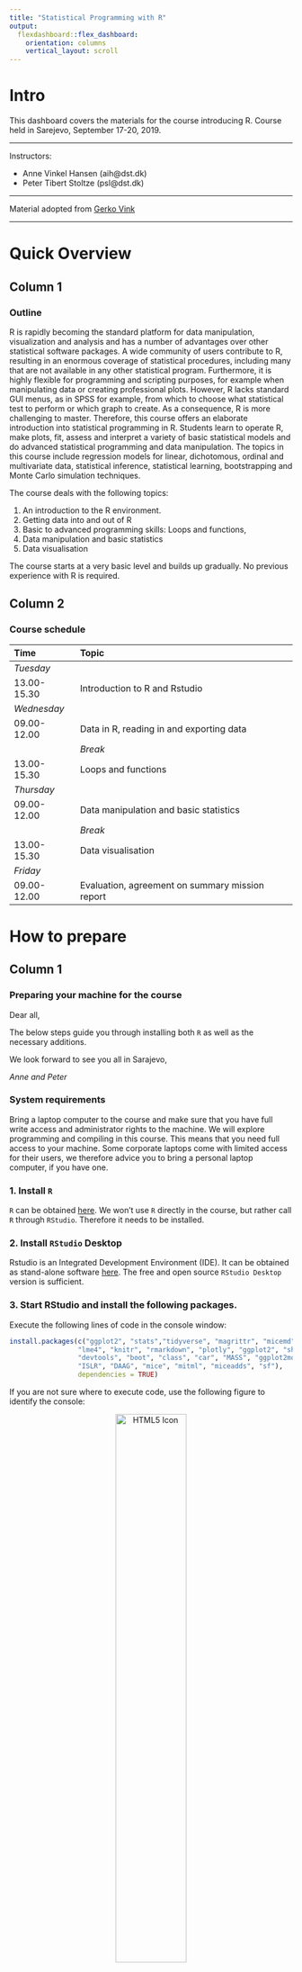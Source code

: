 ```yaml
---
title: "Statistical Programming with R"
output: 
  flexdashboard::flex_dashboard:
    orientation: columns
    vertical_layout: scroll
---
```


# Intro {.sidebar}

This dashboard covers the materials for the course introducing R. Course held in Sarejevo, September 17-20, 2019.

---

Instructors: 

 - Anne Vinkel Hansen (aih@dst.dk)
 - Peter Tibert Stoltze (psl@dst.dk)


---

Material adopted from [Gerko Vink](https://github.com/gerkovink/R)


---
# Quick Overview

## Column 1

### Outline
R is rapidly becoming the standard platform for data manipulation, visualization and analysis and has a number of advantages over other statistical software packages. A wide community of users contribute to R, resulting in an enormous coverage of statistical procedures, including many that are not available in any other statistical program. Furthermore, it is highly flexible for programming and scripting purposes, for example when manipulating data or creating professional plots. However, R lacks standard GUI menus, as in SPSS for example, from which to choose what statistical test to perform or which graph to create. As a consequence, R is more challenging to master. Therefore, this course offers an elaborate introduction into statistical programming in R. Students learn to operate R, make plots, fit, assess and interpret a variety of basic statistical models and do advanced statistical programming and data manipulation. The topics in this course include regression models for linear, dichotomous, ordinal and multivariate data, statistical inference, statistical learning, bootstrapping and Monte Carlo simulation techniques. 

The course deals with the following topics:

1.	An introduction to the R environment.
2.  Getting data into and out of R
3.  Basic to advanced programming skills: Loops and functions, 
4.  Data manipulation and basic statistics 
5.	Data visualisation

The course starts at a very basic level and builds up gradually. No previous experience with R is required.

## Column 2

### Course schedule 

| Time        | Topic                                           |
|:------------|:------------------------------------------------|
| *Tuesday*   |                                                 |
| 13.00-15.30 | Introduction to R and Rstudio                   |
| *Wednesday* |                                                 |
| 09.00-12.00 | Data in R, reading in and exporting data        |
|             | *Break*                                         |             
| 13.00-15.30 | Loops and functions                             |
| *Thursday*  |                                                 |
| 09.00-12.00 | Data manipulation and basic statistics          |
|             | *Break*                                         |
| 13.00-15.30 | Data visualisation                              |
| *Friday*    |                                                 |
| 09.00-12.00 | Evaluation, agreement on summary mission report |


# How to prepare

## Column 1

### Preparing your machine for the course
Dear all, 

The below steps guide you through installing both `R` as well as the necessary additions.

We look forward to see you all in Sarajevo,  

*Anne and Peter*

### **System requirements**

Bring a laptop computer to the course and make sure that you have full write access and administrator rights to the machine. We will explore programming and compiling in this course. This means that you need full access to your machine. Some corporate laptops come with limited access for their users, we therefore advice you to bring a personal laptop computer, if you have one. 

### **1. Install `R`**
`R` can be obtained [here](https://cran.r-project.org). We won't use `R` directly in the course, but rather call `R` through `RStudio`. Therefore it needs to be installed. 

### **2. Install `RStudio` Desktop**

Rstudio is an Integrated Development Environment (IDE). It can be obtained as stand-alone software [here](https://www.rstudio.com/products/rstudio/download/#download). The free and open source `RStudio Desktop` version is sufficient.

### **3. Start RStudio and install the following packages. **

Execute the following lines of code in the console window:

```r
install.packages(c("ggplot2", "stats","tidyverse", "magrittr", "micemd", "jomo", "pan", 
                 "lme4", "knitr", "rmarkdown", "plotly", "ggplot2", "shiny", 
                 "devtools", "boot", "class", "car", "MASS", "ggplot2movies", 
                 "ISLR", "DAAG", "mice", "mitml", "miceadds", "sf"), 
                 dependencies = TRUE)
```


If you are not sure where to execute code, use the following figure to identify the console:

<center>
  <img src="console.png" alt="HTML5 Icon" width = 50%>
</center>

Just copy and paste the installation command and press the return key. When asked 

```r
Do you want to install from sources the package which needs 
compilation? (Yes/no/cancel)
```

type `Yes` in the console and press the return key. 


<!-- # Monday -->

<!-- ## Column 1 -->

<!-- ### Monday's materials -->
<!-- We adapt the course as we go. To ensure that you work with the latest iteration of the course materials, we advice all course participants to access the materials online. -->

<!-- - Part A: Introduction -->
<!--     - [Lecture A](Contents/Material/Part A - Introduction/Lecture_A.html) -->
<!--     - [Lecture A Handout](Contents/Material/Part A - Introduction/Lecture_A_handout.html) -->
<!--     - [Practical A](Contents/Material/Part A - Introduction/Practical_A_walkthrough.html) -->
<!--     - [`notebook.R`](Contents/Material/Part A - Introduction/notebook.R) -->
<!--     - [`markdown.Rmd`](Contents/Material/Part A - Introduction/markdown.Rmd) -->
<!--     - [Install R on UU laptop](https://gist.github.com/vankesteren/f2e198aa5ab4f6262b21a3d13bbea0b5) -->
<!-- - Part B: How is `R` organized? -->
<!--     - [Lecture B](Contents/Material/Part B - How is R organized/Lecture_B.html) -->
<!--     - [Lecture B Handout](Contents/Material/Part B - How is R organized/Lecture_B_handout.html) -->
<!--     - [Practical B](Contents/Material/Part B - How is R organized/Practical_B_walkthrough.html) -->
<!--     - [Impractical B](Contents/Material/Part B - How is R organized/Practical_B.html) -->
<!--     - [`boys.RData`](Contents/Material/Part B - How is R organized/boys.RData) -->
<!-- - Part C: `R` Functionality -->
<!--     - [Lecture C](Contents/Material/Part C - R-functionality/Lecture_C.html) -->
<!--     - [Lecture C Handout](Contents/Material/Part C - R-functionality/Lecture_C_handout.html) -->
<!--     - [Practical C](Contents/Material/Part C - R-functionality/Practical_C_walkthrough.html) -->

<!-- All lectures are in `html` format. Practicals are walkthrough files that guide you through the exercises. `Impractical` files contain the exercises, without walkthrough, explanations and solutions.  -->

<!-- ## Column 2 -->

<!-- ### Useful references -->

<!-- - [The tidyverse style guide](https://style.tidyverse.org) -->
<!-- - [The Google R style guide](https://google.github.io/styleguide/Rguide.xml) -->

<!-- The above links are useful references that connect to today's materials.  -->

<!-- ### About `rmarkdown` -->
<!-- <center> -->
<!-- <iframe src="https://player.vimeo.com/video/178485416?color=428bca&title=0&byline=0&portrait=0" width="500" height="315" frameborder="0" webkitallowfullscreen mozallowfullscreen allowfullscreen></iframe> -->
<!-- <p><a href="https://vimeo.com/178485416">What is R Markdown?</a> from <a href="https://vimeo.com/rstudioinc">RStudio, Inc.</a> on <a href="https://vimeo.com">Vimeo</a>.</p> -->
<!-- </center> -->

<!-- See also [this `rmarkdown` cheat sheet](Contents/Material/Part A - Introduction/rmarkdown-reference_sheet.pdf).  -->

# Tuesday

## Column 1

### Tuesday's materials
We adapt the course as we go. To ensure that you work with the latest iteration of the course materials, we advice all course participants to access the materials online.

- Part A: Introduction
    - [Lecture A](Contents/Material/Part A - Introduction/Lecture_A.html)
    - [Lecture A Handout](Contents/Material/Part A - Introduction/Lecture_A_handout.html)
    - [Practical A](Contents/Material/Part A - Introduction/Practical_A_walkthrough.html)
    - [`notebook.R`](Contents/Material/Part A - Introduction/notebook.R)
    - [`markdown.Rmd`](Contents/Material/Part A - Introduction/markdown.Rmd)

- Part B: How is `R` organized?
    - [Lecture B](Contents/Material/Part B - How is R organized/Lecture_B.html)
    - [Lecture B Handout](Contents/Material/Part B - How is R organized/Lecture_B_handout.html)
    - [Practical B](Contents/Material/Part B - How is R organized/Practical_B_walkthrough.html)
    - [Impractical B](Contents/Material/Part B - How is R organized/Practical_B.html)
    - [`boys.RData`](Contents/Material/Part B - How is R organized/boys.RData)

All lectures are in `html` format. Practicals are walkthrough files that guide you through the exercises. `Impractical` files contain the exercises, without walkthrough, explanations and solutions. 

## Column 2

### Useful references

- [The tidyverse style guide](https://style.tidyverse.org)

The above links are useful references that connect to today's materials. 

### About `rmarkdown`
<center>
<iframe src="https://player.vimeo.com/video/178485416?color=428bca&title=0&byline=0&portrait=0" width="500" height="315" frameborder="0" webkitallowfullscreen mozallowfullscreen allowfullscreen></iframe>
<p><a href="https://vimeo.com/178485416">What is R Markdown?</a> from <a href="https://vimeo.com/rstudioinc">RStudio, Inc.</a> on <a href="https://vimeo.com">Vimeo</a>.</p>
</center>

See also [this `rmarkdown` cheat sheet](Contents/Material/Part A - Introduction/rmarkdown-reference_sheet.pdf). 

# Wednesday

## Column 1

### Wednesday's materials
We adapt the course as we go. To ensure that you work with the latest iteration of the course materials, we advice all course participants to access the materials online.

- Part C: `R` Functionality and reading in data
    - *To appear*
<!--     - [Lecture C](Contents/Material/Part C - R-functionality/Lecture_C.html) -->
<!--     - [Lecture C Handout](Contents/Material/Part C - R-functionality/Lecture_C_handout.html) -->
<!--     - [Practical C](Contents/Material/Part C - R-functionality/Practical_C_walkthrough.html) -->
<!--     - [Impractical C](Contents/Material/Part C - R-functionality/Practical_C.html) -->
<!--     - [`cabinet.txt`](Contents/Material/Part C - R-functionality/cabinet.txt) -->
- Part E: Loops and functions
    - [Lecture E](Contents/Material/Part E - Functions apply and looping/Lecture_E.html)
    - [Lecture E Handout](Contents/Material/Part E - Functions apply and looping/Lecture_E_handout.html)
    - [Practical E](Contents/Material/Part E - Functions apply and looping/Practical_E_barebone.html)
    - [Practical E with solutions](Contents/Material/Part E - Functions apply and looping/Practical_E_walkthrough.html)

All lectures are in `html` format. Practicals are are provided both as naked questions but also with ample explanations and solutions - choose according to your taste!

## Column 2

### Useful References
- [The Google R style guide](https://google.github.io/styleguide/Rguide.xml)

The above links are useful references that connect to today's materials.

# Thursday

## Column 1

### Thursday's materials
We adapt the course as we go. To ensure that you work with the latest iteration of the course materials, we advice all course participants to access the materials online.

<!-- - Part F: Data manipulation and basic statstiscs -->
<!--     - [Lecture F](Contents/Material/Part F - Pipes/Lecture_F.html) -->
<!--     - [Practical F](Contents/Material/Part F - Pipes/Practical_F_walkthrough.html) -->
<!--     - [Impractical F](Contents/Material/Part F - Pipes/Practical_F.html)  -->
<!-- - Part I: Data visualization -->
<!--     - [Lecture I](Contents/Material/Part I - Data visualization/Lecture_i.html) -->
<!--     - [Practical I](Contents/Material/Part I - Data visualization/Practical_i_walkthrough.html) -->
<!--     - [Impractical I](Contents/Material/Part I - Data visualization/Practical_i.html). -->
<!--     - [DK_map.shp](Contents/Material/Part I - Data visualization/DK_map.shp), [DK_map.shx](Contents/Material/Part I - Data visualization/DK_map.shx), [DK_map.dbf](Contents/Material/Part I - Data visualization/DK_map.dbf), [DK_map.prj](Contents/Material/Part I - Data visualization/DK_map.prj)  shapefiles for mapping data on Danish municipalities -->

<!-- All lectures are in `html` format. Practicals are walkthrough files that guide you through the exercises. `Impractical` files contain the exercises, without walkthrough, explanations and solutions.  -->

## Column 2

<!-- ### Useful links -->

<!-- - [`magrittr`](https://magrittr.tidyverse.org) -->
<!-- - [`R` for Data Science](http://r4ds.had.co.nz) - [Chapter 18 on pipes](http://r4ds.had.co.nz/pipes.html) -->
<!-- - [The `ggplot2` reference page](https://ggplot2.tidyverse.org/reference/) -->

<!-- The above link details pretty much all you can do with package `ggplot2`. -->

<!-- - [Geocomputation with `R`](https://bookdown.org/robinlovelace/geocompr/) -->

<!-- The `sf` setup for `R` is relatively new, and a lot of material about spatial data in `R` uses the older `sp` setup. This book is an introduction to spatial data the `sf` way.    -->


# Further studies

## Column 1

### What to do after the course

The following references are currently available for free, either as pdfs or as extensive webpages (written with [RMarkdown](https://rmarkdown.rstudio.com/) and [bookdown](https://bookdown.org/)). They are all very useful and we highly recommend them. 

- [R for Data Science](https://r4ds.had.co.nz): written by Hadley Wickham and Garrett Grolemund this book relies almost exclusively on the [tidyverse](https://www.tidyverse.org/) approach to data analysis. Many highly effective tools will be right at your fingertips after reading this book and working through the many exercises.
- [Hands-On Programming with R](https://rstudio-education.github.io/hopr/): a great read by Garrett Grolemund emphasizing programming techniques with R. 
- [Advanced R](https://adv-r.hadley.nz/): You want to gain deeper knowledge of R and you wnat to learn from one of the most influential R contributors. This one is for you!
- [Introduction to Statistical Learning](http://faculty.marshall.usc.edu/gareth-james/ISL/): an introductory book on statistical learning, with applications in R. The R code is somewhat old-style and you might be able to find newer packages for the tasks, but ths is a solid read well worth the effort.
- [Data Analysis and Graphics Using R](http://www.pindex.com/uploads/post_docs/Maindonald%20Data%20Analysis%20and%20Graphics(PINDEX-DOC-6953).pdf): a detailed book that covers a lot about categorical data analysis and fitting `glm`s in `R`.

<!-- ## Column 2 -->

<!-- ### For fun -->
<!-- <blockquote class="twitter-tweet" data-lang="en"><p lang="en" dir="ltr">My wife asked me what machine learning is and I said: remember when we ordered the hot plate for the boat and amazon suggested buying all the equipment needed to make a full meth lab?</p>&mdash; (((Kane Baccigalupi))) (@rubyghetto) <a href="https://twitter.com/rubyghetto/status/1058220004301127680?ref_src=twsrc%5Etfw">November 2, 2018</a></blockquote> -->
<!-- <script async src="https://platform.twitter.com/widgets.js" charset="utf-8"></script> -->
